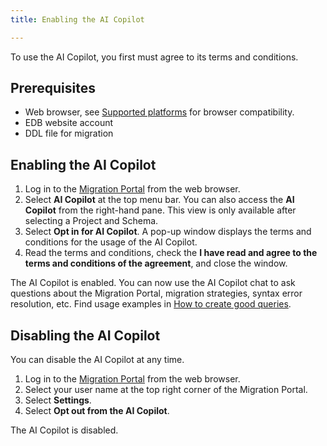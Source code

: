 ```yaml
---
title: Enabling the AI Copilot 

---
```


To use the AI Copilot, you first must agree to its terms and conditions.

## Prerequisites 

- Web browser, see [Supported platforms](https://www.enterprisedb.com/docs/migration_portal/latest/02_supported_platforms/) for browser compatibility. 
- EDB website account 
- DDL file for migration 

## Enabling the AI Copilot

1.  Log in to the [Migration Portal](https://migration.enterprisedb.com/) from the web browser.
1.  Select **AI Copilot** at the top menu bar. 
    You can also access the **AI Copilot** from the right-hand pane. This view is only available after selecting a Project and Schema.
1.  Select **Opt in for AI Copilot**.
    A pop-up window displays the terms and conditions for the usage of the AI Copilot.
1.  Read the terms and conditions, check the **I have read and agree to the terms and conditions of the agreement**, and close the window.  

The AI Copilot is enabled. 
You can now use the AI Copilot chat to ask questions about the Migration Portal, migration strategies, syntax error resolution, etc. 
Find usage examples in [How to create good queries](/migration_portal/4/03_mp_using_portal/mp_ai_copilot/ai_good_queries/).

## Disabling the AI Copilot 

You can disable the AI Copilot at any time. 

1.  Log in to the [Migration Portal](https://migration.enterprisedb.com/) from the web browser.
1.  Select your user name at the top right corner of the Migration Portal. 
1.  Select **Settings**. 
1.  Select **Opt out from the AI Copilot**. 

The AI Copilot is disabled. 
